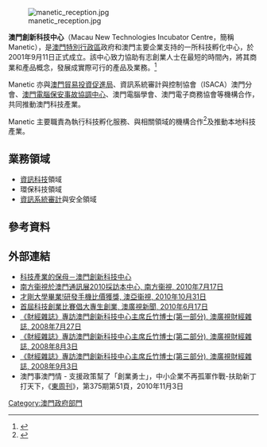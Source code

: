 {{Infobox Company
| company_name = 澳門創新科技中心
| company_name_en = [http://en.wikipedia.org/wiki/Manetic {{lang|en|Macau New Technologies Incubator Centre}}]
| company_logo = [[File:manetic_logo.jpg|190px]]
| abbreviated_name = Manetic
| foundation = 2001年
| location = 澳門殷皇子大馬路43-53A號澳門廣場7樓
| telephone_no = 28710566 '''傳真''' 28710565
| key_people = 丘竹博士<br /><small>（董事會主席）</small>
| homepage = [http://www.manetic.org/index.php?lang=tw www.manetic.org]
| footnotes = 　'''數據及資料來源'''：<br />　　-<small> 澳門創新科技中心網頁 </small>
| width = 300px
}}
[[File:manetic_reception.jpg|thumb]]

'''澳門創新科技中心'''（Macau New Technologies Incubator Centre，簡稱 Manetic），是[[澳門特別行政區|澳門特別行政區]]政府和澳門主要企業支持的一所科技孵化中心，於2001年9月11日正式成立。該中心致力協助有志創業人士在最短的時間內，將其商業和產品概念，發展成實際可行的產品及業務。<ref>{{Cite web |url=http://www.manetic.org/ |title=澳門創新科技中心 |access-date=2011-01-21 |archive-date=2021-01-23 |archive-url=https://web.archive.org/web/20210123212953/http://manetic.org/ |dead-url=no }}</ref>

Manetic 亦與[[澳門|澳門]][[貿易投資促進局|貿易投資促進局]]、資訊系統審計與控制協會（ISACA）澳門分會、[[澳門電腦保安事故協調中心|澳門電腦保安事故協調中心]]、澳門電腦學會、澳門電子商務協會等機構合作，共同推動澳門科技產業。 

Manetic 主要職責為執行科技孵化服務、與相關領域的機構合作<ref>{{Cite web |url=http://www.communicmacau.com/cm2010/framework.php |title=澳門通訊展2010 |access-date=2011-02-11 |archive-url=https://web.archive.org/web/20100626235924/http://www.communicmacau.com/cm2010/framework.php |archive-date=2010-06-26 |dead-url=yes }}</ref>及推動本地科技產業。 

==業務領域==
*[[資訊科技|資訊科技]]領域
*環保科技領域
*[[資訊系統審計|資訊系統審計]]與安全領域

==參考資料==
{{reflist}}

==外部連結==
*[https://web.archive.org/web/20100122232823/http://www.exmoo.com/view.php?id=124760&type_id=216 科技產業的保母－澳門創新科技中心]
*[http://www.manetic.org/index.php?option=com_content&task=view&id=540&Itemid=169 南方衞視於澳門通訊展2010採訪本中心, 南方衞視, 2010年7月17日] {{Wayback|url=http://www.manetic.org/index.php?option=com_content&task=view&id=540&Itemid=169 |date=20160304192626 }}
*[http://www.manetic.org/index.php?option=com_content&task=view&id=581&Itemid=169 才剛大學畢業!研發手機比價獲獎, 澳亞衞視, 2010年10月31日]
*[http://www.tdm.com.mo/c_news/?v=104506&date=2010-06-17 首屆科技創業比賽倡大專生創業, 澳廣視新聞, 2010年6月17日] {{Wayback|url=http://www.tdm.com.mo/c_news/?v=104506&date=2010-06-17 |date=20160305073154 }}
*[http://www.manetic.org/index.php?option=com_content&task=view&id=178&Itemid=169 《財經雜誌》專訪澳門創新科技中心主席丘竹博士(第一部分), 澳廣視財經雜誌, 2008年7月27日] {{Wayback|url=http://www.manetic.org/index.php?option=com_content&task=view&id=178&Itemid=169 |date=20160304093127 }}
*[http://www.manetic.org/index.php?option=com_content&task=view&id=179&Itemid=169 《財經雜誌》專訪澳門創新科技中心主席丘竹博士(第二部分), 澳廣視財經雜誌, 2008年8月3日]
*[http://www.manetic.org/index.php?option=com_content&task=view&id=184&Itemid=169 《財經雜誌》專訪澳門創新科技中心主席丘竹博士(第三部分), 澳廣視財經雜誌, 2008年9月3日]
*澳門事澳門情 - 支援政策幫了「創業勇士」，中小企業不再孤軍作戰-扶助新丁打天下，《[[東周刊|東周刊]]》，第375期第51頁，2010年11月3日

{{澳門特別行政區政府部門}}

[[Category:澳門政府部門|Category:澳門政府部門]]